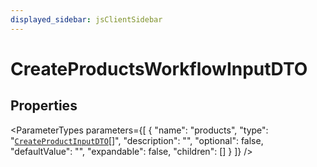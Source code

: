 ```yaml
---
displayed_sidebar: jsClientSidebar
---
```



# CreateProductsWorkflowInputDTO

## Properties

<ParameterTypes parameters={[
  {
    "name": "products",
    "type": "[`CreateProductInputDTO`](internal.internal-1.WorkflowTypes.ProductWorkflow.CreateProductInputDTO.mdx)[]",
    "description": "",
    "optional": false,
    "defaultValue": "",
    "expandable": false,
    "children": []
  }
]} />
